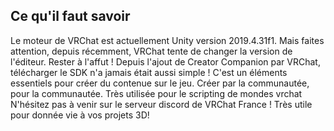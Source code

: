 


## Ce qu'il faut savoir 

<CardGrid stagger>
  <Card title="Unity" icon="pencil">
    Le moteur de VRChat est actuellement Unity version 2019.4.31f1. Mais faites attention, depuis récemment, VRChat tente de changer la version de l'éditeur. Rester à l'affut !
    <a class="text-decoration:none" href="https://public-cdn.cloud.unity3d.com/hub/prod/UnityHubSetup.exe"><CssButton text="Télécharger Unity Hub"></CssButton></a>
  </Card>
  <Card title="VRChat SDK" icon="add-document">
    Depuis l'ajout de Creator Companion par VRChat, télécharger le SDK n'a jamais était aussi simple ! C'est un éléments essentiels pour créer du contenue sur le jeu.
    <a class="text-decoration:none" href="https://vrchat.com/download/vcc"><CssButton text="Télécharger Creator Companion"></CssButton></a>  
  </Card>
  <Card title="UdonSharp" icon="setting">
    Créer par la communautée, pour la communautée. Très utilisée pour le scripting de mondes vrchat
  </Card>
  <Card title="Et tout le reste ..." icon="open-book">
    N'hésitez pas à venir sur le serveur discord de VRChat France !
    <DiscordButton url="https://discord.gg/vrchatfrance" text="Rejoindre"></DiscordButton>
  </Card>
  <Card title="Blender" icon="open-book">
    Très utile pour donnée vie à vos projets 3D!
    <a class="text-decoration:none" href="https://www.blender.org/download/"><CssButton text="Télécharger Blender"></CssButton></a>  
  </Card>
</CardGrid>
